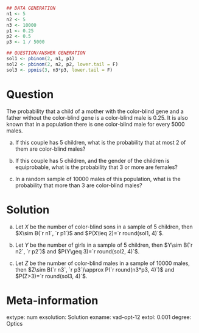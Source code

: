 
```r
## DATA GENERATION
n1 <- 5
n2 <- 5
n3 <- 10000
p1 <- 0.25
p2 <- 0.5
p3 <- 1 / 5000

## QUESTION/ANSWER GENERATION
sol1 <- pbinom(2, n1, p1)
sol2 <- pbinom(2, n2, p2, lower.tail = F)
sol3 <- ppois(3, n3*p3, lower.tail = F)
```

Question
========
The probability that a child of a mother with the color-blind gene and a father without the color-blind gene is a color-blind male is $0.25$.
It is also known that in a population there is one color-blind male for every 5000 males.

a. If this couple has 5 children, what is the probability that at most 2 of them are color-blind males?

a. If this couple has 5 children, and the gender of the children is equiprobable, what is the probability that 3 or more are females?

a. In a random sample of 10000 males of this population, what is the probability that more than 3 are color-blind males?


Solution
========

a. Let $X$ be the number of color-blind sons in a sample of 5 children, then $X\sim B(`r n1`, `r p1`)$ and $P(X\leq 2)=`r round(sol1, 4)`$.

a. Let $Y$ be the number of girls in a sample of 5 children, then $Y\sim B(`r n2`, `r p2`)$ and $P(Y\geq 3)=`r round(sol2, 4)`$.

a. Let $Z$ be the number of color-blind males in a sample of 10000 males, then $Z\sim B(`r n3`, `r p3`)\approx P(`r round(n3*p3, 4)`)$ and $P(Z>3)=`r round(sol3, 4)`$.    

Meta-information 
================
extype: num
exsolution: Solution
exname: vad-opt-12
extol: 0.001
degree: Optics
 
